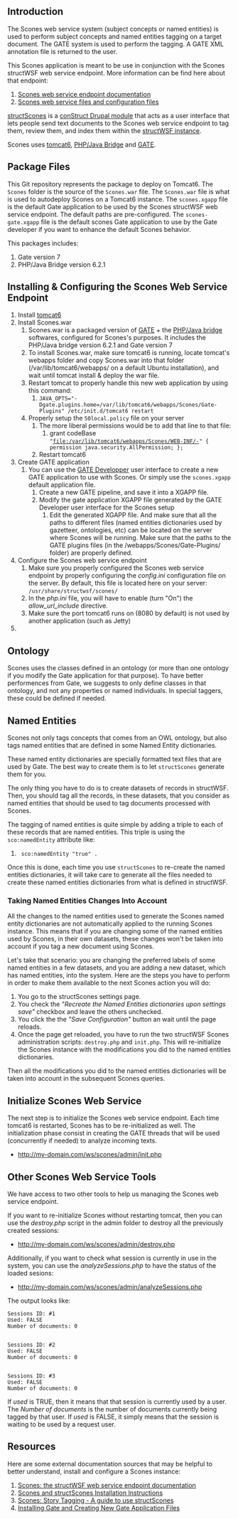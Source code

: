 == Introduction ==

The Scones web service system (subject concepts or named entities) is used to perform subject concepts and named entities tagging on a target document. The GATE  system is used to perform the tagging. A GATE XML annotation file is returned to the user. 

This Scones application is meant to be use in conjunction with the Scones structWSF web service endpoint. More information can be find here about that endpoint:

# [http://techwiki.openstructs.org/index.php/Scones Scones web service endpoint documentation]
# [https://github.com/structureddynamics/structWSF-Open-Semantic-Framework/tree/master/scones Scones web service files and configuration files]

[http://techwiki.openstructs.org/index.php/Scones:_Story_Tagging structScones] is a [http://drupal.org/project/construct conStruct Drupal module] that acts as a user interface that lets people send text documents to the Scones web service endpoint to tag them, review them, and index them within the [https://github.com/structureddynamics/structWSF-Open-Semantic-Framework structWSF instance].

Scones uses [http://tomcat.apache.org/ tomcat6], [http://php-java-bridge.sourceforge.net/pjb/ PHP/Java Bridge] and [http://gate.ac.uk/ GATE].

== Package Files ==

This Git repository represents the package to deploy on Tomcat6. The <code>Scones</code> folder is the source of the <code>Scones.war</code> file. The <code>Scones.war</code> file is what is used to autodeploy Scones on a Tomcat6 instance. The <code>scones.xgapp</code> file is the default Gate application to be used by the Scones structWSF web service endpoint. The default paths are pre-configured. The <code>scones-gate.xgapp</code> file is the default scones Gate application to use by the Gate developer if you want to enhance the default Scones behavior.

This packages includes:

# Gate version 7
# PHP/Java Bridge version 6.2.1

== Installing & Configuring the Scones Web Service Endpoint ==

# Install [http://tomcat.apache.org/ tomcat6]
# Install Scones.war
## Scones.war is a packaged version of [http://gate.ac.uk/ GATE] + the [http://php-java-bridge.sourceforge.net/pjb/ PHP/Java bridge] softwares, configured for Scones's purposes. It includes the PHP/Java bridge version 6.2.1 and Gate version 7
## To install Scones.war, make sure tomcat6 is running, locate tomcat's webapps folder and copy Scones.war into that folder (/var/lib/tomcat6/webapps/ on a default Ubuntu installation), and wait until tomcat install & deploy the war file.
## Restart tomcat to properly handle this new web application by using this command:
### <code>JAVA_OPTS="-Dgate.plugins.home=/var/lib/tomcat6/webapps/Scones/Gate-Plugins" /etc/init.d/tomcat6 restart</code>
## Properly setup the <code>50local.policy</code> file on your server
### The more liberal permissions would be to add that line to that file:
#### grant codeBase <code>"file:/var/lib/tomcat6/webapps/Scones/WEB-INF/-" { permission java.security.AllPermission; };</code>
### Restart tomcat6
# Create GATE application
## You can use the [http://gate.ac.uk/sale/tao/split.html GATE Developper] user interface to create a new GATE application to use with Scones. Or simply use the <code>scones.xgapp</code> default application file.
### Create a new GATE pipeline, and save it into a XGAPP file.
### Modify the gate application XGAPP file generated by the GATE Developer user interface for the Scones setup
#### Edit the generated XGAPP file. And make sure that all the paths to different files (named entities dictionaries used by gazetteer, ontologies, etc) can be located on the server where Scones will be running. Make sure that the paths to the GATE plugins files (in the /webapps/Scones/Gate-Plugins/ folder) are properly defined.
# Configure the Scones web service endpoint
## Make sure you properly configured the Scones web service endpoint by properly configuring the ''config.ini'' configuration file on the server. By default, this file is located here on your server: <code>/usr/share/structwsf/scones/</code>
## In the ''php.ini'' file, you will have to enable (turn "On") the ''allow_url_include'' directive.
## Make sure the port tomcat6 runs on (8080 by default) is not used by another application (such as Jetty)
#

== Ontology ==

Scones uses the classes defined in an ontology (or more than one ontology if you modify the Gate application for that purpose). To have better performences from Gate, we suggests to only define classes in that ontology, and not any properties or named individuals. In special taggers, these could be defined if needed.

== Named Entities ==

Scones not only tags concepts that comes from an OWL ontology, but also tags named entities that are defined in some Named Entity dictionaries.

These named entity dictionaries are specially formatted text files that are used by Gate. The best way to create them is to let <code>structScones</code> generate them for you.

The only thing you have to do is to create datasets of records in structWSF. Then, you should tag all the records, in these datasets, that you consider as named entities that should be used to tag documents processed with Scones.

The tagging of named entities is quite simple by adding a triple to each of these records that are named entities. This triple is using the <code>sco:namedEntity</code> attribute like:

#  <code><record-URI> sco:namedEntity "true" .</code>

Once this is done, each time you use <code>structScones</code> to re-create the named entities dictionaries, it will take care to generate all the files needed to create these named entities dictionaries from what is defined in structWSF.

=== Taking Named Entities Changes Into Account ===

All the changes to the named entities used to generate the Scones named entity dictionaries are not automatically applied to the running Scones instance. This means that if you are changing some of the named entities used by Scones, in their own datasets, these changes won't be taken into account if you tag a new document using Scones.

Let's take that scenario: you are changing the preferred labels of some named entities in a few datasets, and you are adding a new dataset, which has named entities, into the system. Here are the steps you have to perform in order to make them available to the next Scones action you will do:

#You go to the structScones settings page.
#You check the ''"Recreate the Named Entities dictionaries upon settings save"'' checkbox and leave the others unchecked.
#You click the the ''"Save Configuration"'' button an wait until the page reloads.
#Once the page get reloaded, you have to run the two structWSF Scones administration scripts: <code>destroy.php</code> and <code>init.php</code>. This will re-initialize the Scones instance with the modifications you did to the named entities dictionaries.

Then all the modifications you did to the named entities dictionaries will be taken into account in the subsequent Scones queries.

== Initialize Scones Web Service ==

The next step is to initialize the Scones web service endpoint. Each time tomcat6 is restarted, Scones has to be re-initialized as well. The initialization phase consist in creating the GATE threads that will be used (concurrently if needed) to analyze incoming texts.

* http://my-domain.com/ws/scones/admin/init.php

== Other Scones Web Service Tools ==

We have access to two other tools to help us managing the Scones web service endpoint.

If you want to re-initialize Scones without restarting tomcat, then you can use the ''destroy.php'' script in the admin folder to destroy all the previously created sessions:

* http://my-domain.com/ws/scones/admin/destroy.php

Additionally, if you want to check what session is currently in use in the system, you can use the ''analyzeSessions.php'' to have the status of the loaded sesions:

* http://my-domain.com/ws/scones/admin/analyzeSessions.php

The output looks like:

<pre>
Sessions ID: #1
Used: FALSE
Number of documents: 0


Sessions ID: #2
Used: FALSE
Number of documents: 0


Sessions ID: #3
Used: FALSE
Number of documents: 0
</pre>

If ''used'' is TRUE, then it means that that session is currently used by a user. The ''Number of documents'' is the number of documents currently being tagged by that user. If ''used'' is FALSE, it simply means that the session is waiting to be used by a request user.

== Resources ==

Here are some external documentation sources that may be helpful to better understand, install and configure a Scones instance:

# [http://techwiki.openstructs.org/index.php/Scones Scones: the structWSF web service endpoint documentation]
# [http://techwiki.openstructs.org/index.php/Scones_and_structScones_Installation_Instructions Scones and structScones Installation Instructions]
# [http://techwiki.openstructs.org/index.php/Scones:_Story_Tagging Scones: Story Tagging - A guide to use structScones]
# [http://techwiki.openstructs.org/index.php/Installing_GATE Installing Gate and Creating New Gate Application Files]